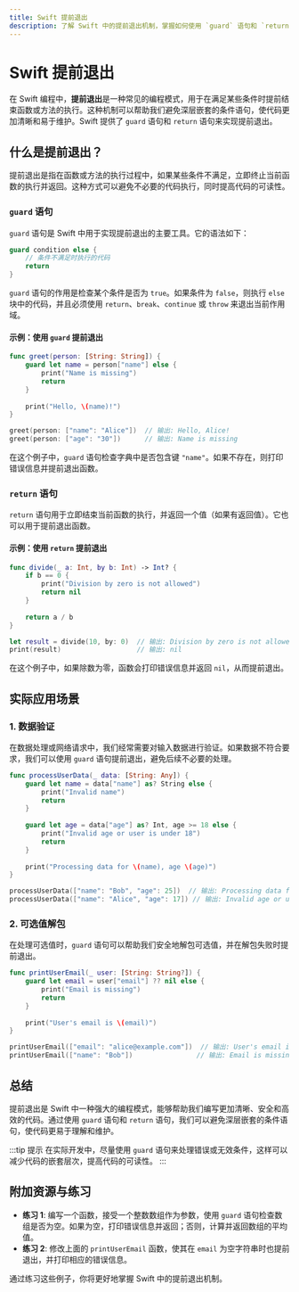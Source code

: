 ```yaml
---
title: Swift 提前退出
description: 了解 Swift 中的提前退出机制，掌握如何使用 `guard` 语句和 `return` 语句优化代码逻辑，提升代码可读性和安全性。
---
```


# Swift 提前退出

在 Swift 编程中，**提前退出**是一种常见的编程模式，用于在满足某些条件时提前结束函数或方法的执行。这种机制可以帮助我们避免深层嵌套的条件语句，使代码更加清晰和易于维护。Swift 提供了 `guard` 语句和 `return` 语句来实现提前退出。

## 什么是提前退出？

提前退出是指在函数或方法的执行过程中，如果某些条件不满足，立即终止当前函数的执行并返回。这种方式可以避免不必要的代码执行，同时提高代码的可读性。

### `guard` 语句

`guard` 语句是 Swift 中用于实现提前退出的主要工具。它的语法如下：

```swift
guard condition else {
    // 条件不满足时执行的代码
    return
}
```

`guard` 语句的作用是检查某个条件是否为 `true`。如果条件为 `false`，则执行 `else` 块中的代码，并且必须使用 `return`、`break`、`continue` 或 `throw` 来退出当前作用域。

#### 示例：使用 `guard` 提前退出

```swift
func greet(person: [String: String]) {
    guard let name = person["name"] else {
        print("Name is missing")
        return
    }
    
    print("Hello, \(name)!")
}

greet(person: ["name": "Alice"])  // 输出: Hello, Alice!
greet(person: ["age": "30"])      // 输出: Name is missing
```

在这个例子中，`guard` 语句检查字典中是否包含键 `"name"`。如果不存在，则打印错误信息并提前退出函数。

### `return` 语句

`return` 语句用于立即结束当前函数的执行，并返回一个值（如果有返回值）。它也可以用于提前退出函数。

#### 示例：使用 `return` 提前退出

```swift
func divide(_ a: Int, by b: Int) -> Int? {
    if b == 0 {
        print("Division by zero is not allowed")
        return nil
    }
    
    return a / b
}

let result = divide(10, by: 0)  // 输出: Division by zero is not allowed
print(result)                   // 输出: nil
```

在这个例子中，如果除数为零，函数会打印错误信息并返回 `nil`，从而提前退出。

## 实际应用场景

### 1. 数据验证

在数据处理或网络请求中，我们经常需要对输入数据进行验证。如果数据不符合要求，我们可以使用 `guard` 语句提前退出，避免后续不必要的处理。

```swift
func processUserData(_ data: [String: Any]) {
    guard let name = data["name"] as? String else {
        print("Invalid name")
        return
    }
    
    guard let age = data["age"] as? Int, age >= 18 else {
        print("Invalid age or user is under 18")
        return
    }
    
    print("Processing data for \(name), age \(age)")
}

processUserData(["name": "Bob", "age": 25])  // 输出: Processing data for Bob, age 25
processUserData(["name": "Alice", "age": 17]) // 输出: Invalid age or user is under 18
```

### 2. 可选值解包

在处理可选值时，`guard` 语句可以帮助我们安全地解包可选值，并在解包失败时提前退出。

```swift
func printUserEmail(_ user: [String: String?]) {
    guard let email = user["email"] ?? nil else {
        print("Email is missing")
        return
    }
    
    print("User's email is \(email)")
}

printUserEmail(["email": "alice@example.com"])  // 输出: User's email is alice@example.com
printUserEmail(["name": "Bob"])                // 输出: Email is missing
```

## 总结

提前退出是 Swift 中一种强大的编程模式，能够帮助我们编写更加清晰、安全和高效的代码。通过使用 `guard` 语句和 `return` 语句，我们可以避免深层嵌套的条件语句，使代码更易于理解和维护。

:::tip 提示
在实际开发中，尽量使用 `guard` 语句来处理错误或无效条件，这样可以减少代码的嵌套层次，提高代码的可读性。
:::

## 附加资源与练习

- **练习 1**: 编写一个函数，接受一个整数数组作为参数，使用 `guard` 语句检查数组是否为空。如果为空，打印错误信息并返回；否则，计算并返回数组的平均值。
- **练习 2**: 修改上面的 `printUserEmail` 函数，使其在 `email` 为空字符串时也提前退出，并打印相应的错误信息。

通过练习这些例子，你将更好地掌握 Swift 中的提前退出机制。